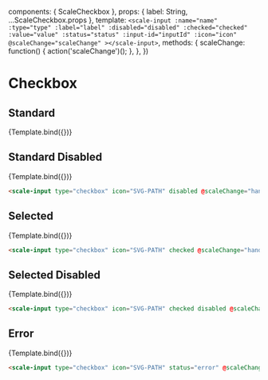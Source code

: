 
<Meta
  title="Components/Checkbox"
  component={ScaleCheckbox}
  argTypes={{}}
/>

  components: { ScaleCheckbox },
  props: {
    label: String,
    ...ScaleCheckbox.props
  },
  template: `
    <scale-input
      :name="name"
      :type="type"
      :label="label"
      :disabled="disabled"
      :checked="checked"
      :value="value"
      :status="status"
      :input-id="inputId"
      :icon="icon"
      @scaleChange="scaleChange"
    ></scale-input>
  `,
  methods: {
    scaleChange: function() {
      action('scaleChange')();
    },
  },
})

# Checkbox

## Standard

<Preview withSource="none">
  <Story
    name="Standard"
    args={{
      label: "Checkbox",
      type: "checkbox",
      icon: ICON
    }}
  >
    {Template.bind({})}
  </Story>
</Preview>

<Props story="Standard" icon="SVG-PATH" />


## Standard Disabled

<Preview withSource="none">
  <Story
    name="Standard Disabled"
    args={{
      label: "Standard Disabled",
      type: "checkbox",
      icon: ICON,
      disabled: true
    }}
  >
    {Template.bind({})}
  </Story>
</Preview>

```html
<scale-input type="checkbox" icon="SVG-PATH" disabled @scaleChange="handleChange"></scale-input>
```

## Selected

<Preview withSource="none">
  <Story
    name="Selected"
    args={{
      label: "Selected",
      type: "checkbox",
      icon: ICON,
      checked: true
    }}
  >
    {Template.bind({})}
  </Story>
</Preview>

```html
<scale-input type="checkbox" icon="SVG-PATH" checked @scaleChange="handleChange"></scale-input>
```

## Selected Disabled

<Preview withSource="none">
  <Story
    name="Selected Disabled"
    args={{
      label: "Selected Disabled",
      type: "checkbox",
      icon: ICON,
      checked: true,
      disabled: true,
    }}
  >
    {Template.bind({})}
  </Story>
</Preview>

```html
<scale-input type="checkbox" icon="SVG-PATH" checked disabled @scaleChange="handleChange"></scale-input>
```


## Error

<Preview withSource="none">
  <Story
    name="Error"
    args={{
      label: "Error",
      type: "checkbox",
      icon: ICON,
      status: "error"
    }}
  >
    {Template.bind({})}
  </Story>
</Preview>

```html
<scale-input type="checkbox" icon="SVG-PATH" status="error" @scaleChange="handleChange"></scale-input>
```
